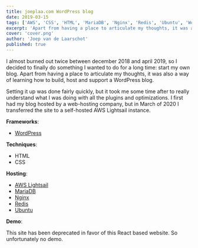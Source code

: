 ```yaml
---
title: joeplaa.com WordPress blog
date: 2019-03-15
tags: ['AWS', 'CSS', 'HTML', 'MariaDB', 'Nginx', 'Redis', 'Ubuntu', 'WordPress']
excerpt: 'Apart from having a place to articulate my thoughts, it was also a way of learning how to build, host and support a WordPress blog.'
cover: 'cover.png'
author: 'Joep van de Laarschot'
published: true
---
```


I almost burned out twice between december 2018 and april 2019, so I decided to finally do something I wanted to do for a long time: start my own blog. Apart from having a place to articulate my thoughts, it was also a way of learning how to build, host and support a WordPress blog.

Setting it up was done fairly quickly, but it took me some time after to really understand what I was doing with all the plugins and optimizations. I first had my blog hosted by a web-hosting company, but in March of 2020 I transferred the site to a self-hosted AWS Lightsail instance.

**Frameworks**:

* [WordPress](https://wordpress.org/)

**Techniques**:

* HTML
* CSS

**Hosting**:

* [AWS Lightsail](https://aws.amazon.com/lightsail/)
* [MariaDB](https://mariadb.org/)
* [Nginx](https://www.nginx.com/)
* [Redis](https://redis.io/)
* [Ubuntu](https://ubuntu.com/)

**Demo**:

This site has been deprecated in favor of this React based website. So unfortunately no demo.
